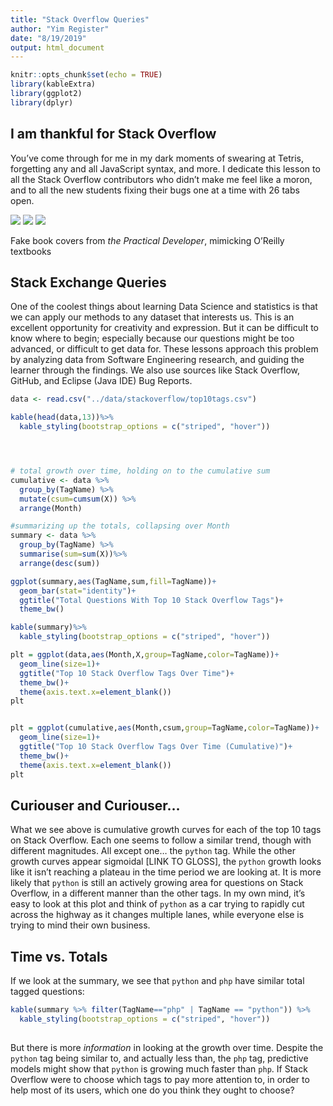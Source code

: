 ```yaml
---
title: "Stack Overflow Queries"
author: "Yim Register"
date: "8/19/2019"
output: html_document
---
```


```r
knitr::opts_chunk$set(echo = TRUE)
library(kableExtra)
library(ggplot2)
library(dplyr)
```

## I am thankful for Stack Overflow

You've come through for me in my dark moments of swearing at Tetris, forgetting any and all JavaScript syntax, and more. I dedicate this lesson to all the Stack Overflow contributors who didn't make me feel like a moron, and to all the new students fixing their bugs one at a time with 26 tabs open.

![](../static/tryingstuff.jpg)
![](../static/changingstuff.jpg)
![](../static/copying.jpg)

Fake book covers from *the Practical Developer*, mimicking O'Reilly textbooks

## Stack Exchange Queries

One of the coolest things about learning Data Science and statistics is that we can apply our methods to any dataset that interests us. This is an excellent opportunity for creativity and expression. But it can be difficult to know where to begin; especially because our questions might be too advanced, or difficult to get data for. These lessons approach this problem by analyzing data from Software Engineering research, and guiding the learner through the findings. We also use sources like Stack Overflow, GitHub, and Eclipse (Java IDE) Bug Reports.

```r
data <- read.csv("../data/stackoverflow/top10tags.csv")

kable(head(data,13))%>%
  kable_styling(bootstrap_options = c("striped", "hover"))




# total growth over time, holding on to the cumulative sum
cumulative <- data %>%
  group_by(TagName) %>%
  mutate(csum=cumsum(X)) %>%
  arrange(Month)

#summarizing up the totals, collapsing over Month
summary <- data %>%
  group_by(TagName) %>%
  summarise(sum=sum(X))%>%
  arrange(desc(sum))

ggplot(summary,aes(TagName,sum,fill=TagName))+
  geom_bar(stat="identity")+
  ggtitle("Total Questions With Top 10 Stack Overflow Tags")+
  theme_bw()

kable(summary)%>%
  kable_styling(bootstrap_options = c("striped", "hover"))
```



```r


plt = ggplot(data,aes(Month,X,group=TagName,color=TagName))+
  geom_line(size=1)+
  ggtitle("Top 10 Stack Overflow Tags Over Time")+
  theme_bw()+
  theme(axis.text.x=element_blank())
plt


plt = ggplot(cumulative,aes(Month,csum,group=TagName,color=TagName))+
  geom_line(size=1)+
  ggtitle("Top 10 Stack Overflow Tags Over Time (Cumulative)")+
  theme_bw()+
  theme(axis.text.x=element_blank())
plt

```
## Curiouser and Curiouser...

What we see above is cumulative growth curves for each of the top 10 tags on Stack Overflow. Each one seems to follow a similar trend, though with different magnitudes. All except one... the `python` tag. While the other growth curves appear sigmoidal [LINK TO GLOSS], the `python` growth looks like it isn't reaching a plateau in the time period we are looking at. It is more likely that `python` is still an actively growing area for questions on Stack Overflow, in a different manner than the other tags. In my own mind, it's easy to look at this plot and think of `python` as a car trying to rapidly cut across the highway as it changes multiple lanes, while everyone else is trying to mind their own business.

## Time vs. Totals

If we look at the summary, we see that `python` and `php` have similar total tagged questions:

```r
kable(summary %>% filter(TagName=="php" | TagName == "python")) %>%
  kable_styling(bootstrap_options = c("striped", "hover"))
  
```

But there is more *information* in looking at the growth over time. Despite the `python` tag being similar to, and actually less than, the `php` tag, predictive models might show that `python` is growing much faster than `php`. If Stack Overflow were to choose which tags to pay more attention to, in order to help most of its users, which one do you think they ought to choose?
